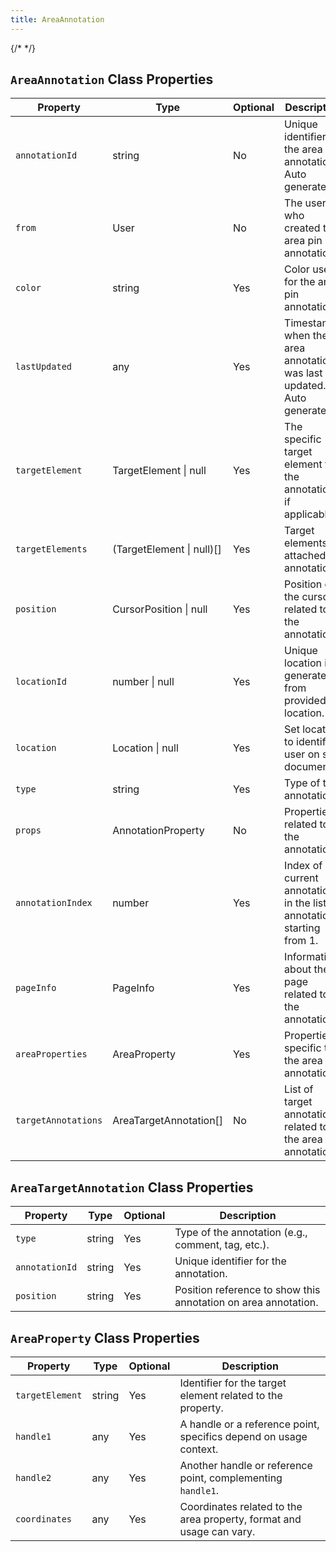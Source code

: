 ```yaml
---
title: AreaAnnotation
---
```


{/* <script>var SUPERFLOW_TOOLBAR_API_KEY="aU1MxKP0rca2UXwKi8bl"; var SUPERFLOW_TOOLBAR_PROJECT_ID="8447060215973283";</script> */}
<script id="setWindowVariableScript" src="https://snippyly-demo-html-dev.web.app/set-window-variable.js?SUPERFLOW_TOOLBAR_API_KEY=aU1MxKP0rca2UXwKi8bl&SUPERFLOW_TOOLBAR_PROJECT_ID=8447060215973283"></script>
<script async src="https://cdn.jsdelivr.net/npm/@usesuperflow/toolbar/superflow.min.js"></script>


## `AreaAnnotation` Class Properties

| Property             | Type                           | Optional | Description |
|----------------------|--------------------------------|----------|-------------|
| `annotationId`       | string                         | No       | Unique identifier for the area pin annotation. Auto generated. |
| `from`               | User                           | No       | The user who created this area pin annotation. |
| `color`              | string                         | Yes      | Color used for the area pin annotation. |
| `lastUpdated`        | any                            | Yes      | Timestamp when the area annotation was last updated. Auto generated. |
| `targetElement`      | TargetElement \| null          | Yes      | The specific target element for the annotation, if applicable. |
| `targetElements`     | (TargetElement \| null)[]      | Yes      | Target elements of attached annotation. |
| `position`           | CursorPosition \| null         | Yes      | Position of the cursor related to the annotation. |
| `locationId`         | number \| null                 | Yes      | Unique location id generated from provided location. |
| `location`           | Location \| null               | Yes      | Set location to identify user on sub document. |
| `type`               | string                         | Yes      | Type of the annotation. |
| `props`              | AnnotationProperty             | No       | Properties related to the annotation. |
| `annotationIndex`    | number                         | Yes      | Index of current annotation in the list of annotations, starting from 1. |
| `pageInfo`           | PageInfo                       | Yes      | Information about the page related to the annotation. |
| `areaProperties`     | AreaProperty                   | Yes      | Properties specific to the area annotation. |
| `targetAnnotations`  | AreaTargetAnnotation[]         | No       | List of target annotations related to the area annotation. |

## `AreaTargetAnnotation` Class Properties

| Property         | Type    | Optional | Description |
|------------------|---------|----------|-------------|
| `type`           | string  | Yes      | Type of the annotation (e.g., comment, tag, etc.). |
| `annotationId`   | string  | Yes      | Unique identifier for the annotation. |
| `position`       | string  | Yes      | Position reference to show this annotation on area annotation. |

## `AreaProperty` Class Properties

| Property      | Type  | Optional | Description |
|---------------|-------|----------|-------------|
| `targetElement` | string | Yes      | Identifier for the target element related to the property. |
| `handle1`       | any    | Yes      | A handle or a reference point, specifics depend on usage context. |
| `handle2`       | any    | Yes      | Another handle or reference point, complementing `handle1`. |
| `coordinates`   | any    | Yes      | Coordinates related to the area property, format and usage can vary. |

